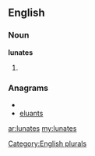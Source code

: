 ==English==

===Noun===
'''lunates'''

# {{plural of|[[lunate]]}}

===Anagrams===
* {{alphagram|aelnstu}}
* [[eluants#English|eluants]]

[[Category:English plurals]]

[[ar:lunates]]
[[my:lunates]]